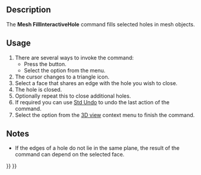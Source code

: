 <languages/>

{{Docnav
|[[Mesh_FillupHoles|FillupHoles]]
|[[Mesh_AddFacet|AddFacet]]
|[[Mesh_Workbench|Mesh]]
|IconL=Mesh_FillupHoles.svg
|IconR=Mesh_AddFacet.svg
|IconC=Workbench_Mesh.svg
}}

<div class="mw-translate-fuzzy">
{{GuiCommand/ru
|Name=Mesh FillInteractiveHole‏‎
|Name/ru=Mesh FillInteractiveHole‏‎
|MenuLocation=Сетки → Закрыть отверстие
|Workbenches=[[Mesh Workbench|Mesh]]
|Shortcut=
|SeeAlso=
}}
</div>

==Description==

The '''Mesh FillInteractiveHole''' command fills selected holes in mesh objects.

==Usage==

# There are several ways to invoke the command:
#* Press the {{Button|[[Image:Mesh_FillInteractiveHole.svg|16px]] [[Mesh_FillInteractiveHole|Close hole]]}} button.
#* Select the {{MenuCommand|Meshes → [[Image:Mesh_FillInteractiveHole.svg|16px]] Close hole}} option from the menu.
# The cursor changes to a triangle icon.
# Select a face that shares an edge with the hole you wish to close.
# The hole is closed.
# Optionally repeat this to close additional holes.
# If required you can use [[Std_Undo|Std Undo]] to undo the last action of the command.
# Select the {{MenuCommand|Leave hole-filling mode}} option from the [[3D_view|3D view]] context menu to finish the command.

==Notes==

* If the edges of a hole do not lie in the same plane, the result of the command can depend on the selected face.


{{Docnav
|[[Mesh_FillupHoles|FillupHoles]]
|[[Mesh_AddFacet|AddFacet]]
|[[Mesh_Workbench|Mesh]]
|IconL=Mesh_FillupHoles.svg
|IconR=Mesh_AddFacet.svg
|IconC=Workbench_Mesh.svg
}}

{{Mesh Tools navi{{#translation:}}}}
{{Userdocnavi{{#translation:}}}}
{{clear}}